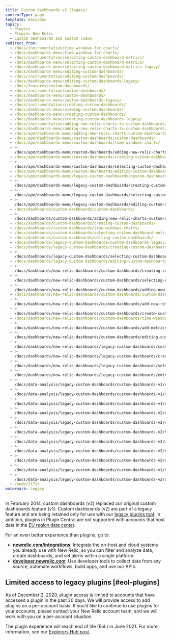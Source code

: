 ```yaml
---
title: Custom dashboards v2 (legacy)
contentType: page
template: basicDoc
topics:
  - Plugins
  - Plugins New Relic
  - Custom dashboards and custom views
redirect_from:
  - /docs/instrumentation/time-windows-for-charts/
  - /docs/dashboards-menu/time-windows-for-charts/
  - /docs/instrumentation/selecting-custom-dashboard-metrics/
  - /docs/dashboards-menu/selecting-custom-dashboard-metrics/
  - /docs/dashboards-menu/selecting-custom-dashboard-metrics-legacy/
  - /docs/dashboards-menu/editing-custom-dashboards/
  - /docs/instrumentation/editing-custom-dashboards/
  - /docs/dashboards-menu/editing-custom-dashboards-legacy/
  - /docs/features/custom-dashboards/
  - /docs/instrumentation/custom-dashboards/
  - /docs/dashboards-menu/custom-dashboards/
  - /docs/dashboards-menu/custom-dashboards-legacy/
  - /docs/instrumentation/creating-custom-dashboards/
  - /docs/dashboards-menu/viewing-custom-dashboards/
  - /docs/dashboards-menu/creating-custom-dashboards/
  - /docs/dashboards-menu/creating-custom-dashboards-legacy/
  - /docs/instrumentation/adding-new-relic-charts-to-custom-dashboards/
  - /docs/dashboards-menu/adding-new-relic-charts-to-custom-dashboards/
  - /docs/apm/dashboards-menu/adding-new-relic-charts-custom-dashboards/
  - /docs/apm/dashboards-menu/custom-dashboards/custom-dashboards/
  - /docs/apm/dashboards-menu/custom-dashboards/time-windows-charts/
  - >-
    /docs/apm/dashboards-menu/custom-dashboards/adding-new-relic-charts-custom-dashboards/
  - /docs/apm/dashboards-menu/custom-dashboards/creating-custom-dashboards/
  - >-
    /docs/apm/dashboards-menu/custom-dashboards/selecting-custom-dashboard-metrics/
  - /docs/apm/dashboards-menu/custom-dashboards/editing-custom-dashboards/
  - /docs/apm/dashboards-menu/legacy-custom-dashboards/custom-dashboards-legacy/
  - >-
    /docs/apm/dashboards-menu/legacy-custom-dashboards/creating-custom-dashboards-legacy/
  - >-
    /docs/apm/dashboards-menu/legacy-custom-dashboards/selecting-custom-dashboard-metrics-legacy/
  - >-
    /docs/apm/dashboards-menu/legacy-custom-dashboards/editing-custom-dashboards-legacy/
  - /docs/dashboards/custom-dashboards/custom-dashboards/
  - >-
    /docs/dashboards/custom-dashboards/adding-new-relic-charts-custom-dashboards/
  - /docs/dashboards/custom-dashboards/creating-custom-dashboards/
  - /docs/dashboards/custom-dashboards/time-windows-charts/
  - /docs/dashboards/custom-dashboards/selecting-custom-dashboard-metrics/
  - /docs/dashboards/custom-dashboards/editing-custom-dashboards/
  - /docs/dashboards/legacy-custom-dashboards/custom-dashboards-legacy/
  - /docs/dashboards/legacy-custom-dashboards/creating-custom-dashboards-legacy/
  - >-
    /docs/dashboards/legacy-custom-dashboards/selecting-custom-dashboard-metrics-legacy/
  - /docs/dashboards/legacy-custom-dashboards/editing-custom-dashboards-legacy/
  - >-
    /docs/dashboards/new-relic-dashboards/custom-dashboards/creating-custom-dashboards/
  - >-
    /docs/dashboards/new-relic-dashboards/custom-dashboards/selecting-custom-dashboard-metrics/
  - >-
    /docs/dashboards/new-relic-dashboards/custom-dashboards/adding-new-relic-charts-custom-dashboards/
  - /docs/dashboards/new-relic-dashboards/custom-dashboards/custom-dashboards/
  - >-
    /docs/dashboards/new-relic-dashboards/custom-dashboards/add-new-relic-charts-custom-dashboards/
  - >-
    /docs/dashboards/new-relic-dashboards/custom-dashboards/create-custom-dashboards/
  - /docs/dashboards/new-relic-dashboards/custom-dashboards/time-windows-charts/
  - >-
    /docs/dashboards/new-relic-dashboards/custom-dashboards/add-metrics-custom-dashboards/
  - >-
    /docs/dashboards/new-relic-dashboards/custom-dashboards/editing-custom-dashboards/
  - >-
    /docs/dashboards/new-relic-dashboards/legacy-custom-dashboards/custom-dashboards-legacy/
  - >-
    /docs/dashboards/new-relic-dashboards/legacy-custom-dashboards/creating-custom-dashboards-legacy/
  - >-
    /docs/dashboards/new-relic-dashboards/legacy-custom-dashboards/selecting-custom-dashboard-metrics-legacy/
  - >-
    /docs/dashboards/new-relic-dashboards/legacy-custom-dashboards/editing-custom-dashboards-legacy/
  - >-
    /docs/data-analysis/legacy-custom-dashboards/custom-dashboards-v1/creating-custom-dashboards-v1-legacy/
  - >-
    /docs/data-analysis/legacy-custom-dashboards/custom-dashboards-v1/selecting-custom-dashboard-metrics-v1-legacy/
  - >-
    /docs/data-analysis/legacy-custom-dashboards/custom-dashboards-v1/editing-custom-dashboards-v1-legacy/
  - >-
    /docs/data-analysis/legacy-custom-dashboards/custom-dashboards-v2/custom-dashboards-legacy/
  - >-
    /docs/data-analysis/legacy-custom-dashboards/custom-dashboards-v2/create-custom-dashboards/
  - >-
    /docs/data-analysis/legacy-custom-dashboards/custom-dashboards-v2/time-windows-charts/
  - >-
    /docs/data-analysis/legacy-custom-dashboards/custom-dashboards-v2/add-metric-timeslice-data-custom-dashboards/
  - >-
    /docs/data-analysis/legacy-custom-dashboards/custom-dashboards-v2/editing-custom-dashboards/
  - >-
    /docs/data-analysis/legacy-custom-dashboards/custom-dashboards-v2/custom-dashboards-v2-legacy/
  - >-
    /docs/data-analysis/legacy-custom-dashboards/custom-dashboards-v1/custom-dashboards-v1-legacy/
  - >-
    /docs/data-analysis/legacy-custom-dashboards/custom-dashboards-v2/add-new-relic-charts-custom-dashboards/
  - /node/2171/
watermark: Legacy
---
```


In February 2014, custom dashboards (v2) replaced our original custom dashboards feature (v1). Custom dashboards (v2) are part of a legacy feature and are being retained only for use with our [legacy plugins tool](#eol-plugins). In addition, plugins in Plugin Central are not supported with accounts that host data in the [EU region data center](/docs/using-new-relic/welcome-new-relic/getting-started/introduction-eu-region-data-center).

<Callout variant="important">
  For an even better experience than plugins, go to:

  * [**newrelic.com/integrations**](https://newrelic.com/integrations): Integrate the on-host and cloud systems you already use with New Relic, so you can filter and analyze data, create dashboards, and set alerts within a single platform.
  * [**developer.newrelic.com**](https://developer.newrelic.com): Use developer tools to collect data from any source, automate workflows, build apps, and use our APIs.
</Callout>

## Limited access to legacy plugins [#eol-plugins]

As of December 2, 2020, plugin access is limited to accounts that have accessed a plugin in the past 30 days. We will provide access to add plugins on a per-account basis. If you’d like to continue to use plugins for your accounts, please contact your New Relic account team, and we will work with you on a per-account situation.

The plugin experience will reach end of life (EoL) in June 2021. For more information, see our [Explorers Hub post](https://discuss.newrelic.com/t/first-notice-limiting-access-to-new-relic-plugins/121832).
